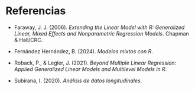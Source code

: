# Referencias {.unnumbered}

::: {#refs}
-   Faraway, J. J. (2006). *Extending the Linear Model with R: Generalized Linear, Mixed Effects and Nonparametric Regression Models*. Chapman & Hall/CRC.

-   Fernández Hernández, B. (2024). *Modelos mixtos con R*.

-   Roback, P., & Legler, J. (2021). *Beyond Multiple Linear Regression: Applied Generalized Linear Models and Multilevel Models in R*.

-   Subirana, I. (2020). *Análisis de datos longitudinales*.
:::
